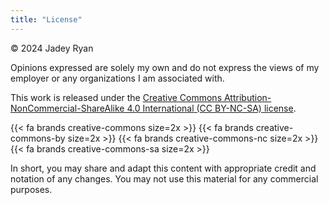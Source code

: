 ```yaml
---
title: "License"
---
```


&copy; 2024 Jadey Ryan

Opinions expressed are solely my own and do not express the views of my employer or any organizations I am associated with.

This work is released under the [Creative Commons Attribution-NonCommercial-ShareAlike 4.0 International (CC BY-NC-SA) license](https://creativecommons.org/licenses/by-nc-sa/4.0/).

{{< fa brands creative-commons size=2x >}} {{< fa brands creative-commons-by size=2x >}} {{< fa brands creative-commons-nc size=2x >}} {{< fa brands creative-commons-sa size=2x >}}

In short, you may share and adapt this content with appropriate credit and notation of any changes. You may not use this material for any commercial purposes.
